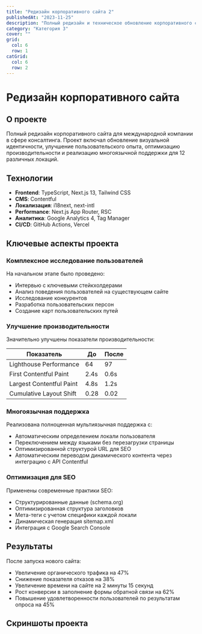 ```yaml
---
title: "Редизайн корпоративного сайта 2"
publishedAt: "2023-11-25"
description: "Полный редизайн и техническое обновление корпоративного сайта международной компании с улучшением пользовательского опыта"
category: "Категория 3"
cover: ""
grid:
  col: 6
  row: 1
catGrid:
  col: 6
  row: 2
---
```


# Редизайн корпоративного сайта

## О проекте

Полный редизайн корпоративного сайта для международной компании в сфере консалтинга. Проект включал обновление визуальной идентичности, улучшение пользовательского опыта, оптимизацию производительности и реализацию многоязычной поддержки для 12 различных локаций.

## Технологии

- **Frontend**: TypeScript, Next.js 13, Tailwind CSS
- **CMS**: Contentful
- **Локализация**: i18next, next-intl
- **Performance**: Next.js App Router, RSC
- **Аналитика**: Google Analytics 4, Tag Manager
- **CI/CD**: GitHub Actions, Vercel

## Ключевые аспекты проекта

### Комплексное исследование пользователей

На начальном этапе было проведено:
- Интервью с ключевыми стейкхолдерами
- Анализ поведения пользователей на существующем сайте
- Исследование конкурентов
- Разработка пользовательских персон
- Создание карт пользовательских путей

### Улучшение производительности

Значительно улучшены показатели производительности:

| Показатель | До | После |
|------------|-----|-------|
| Lighthouse Performance | 64 | 97 |
| First Contentful Paint | 2.4s | 0.6s |
| Largest Contentful Paint | 4.8s | 1.2s |
| Cumulative Layout Shift | 0.28 | 0.02 |

### Многоязычная поддержка

Реализована полноценная мультиязычная поддержка с:
- Автоматическим определением локали пользователя
- Переключением между языками без перезагрузки страницы
- Оптимизированной структурой URL для SEO
- Автоматическим переводом динамического контента через интеграцию с API Contentful

### Оптимизация для SEO

Применены современные практики SEO:
- Структурированные данные (schema.org)
- Оптимизированная структура заголовков
- Мета-теги с учетом специфики каждой локали
- Динамическая генерация sitemap.xml
- Интеграция с Google Search Console

## Результаты

После запуска нового сайта:
- Увеличение органического трафика на 47%
- Снижение показателя отказов на 38%
- Увеличение времени на сайте на 2 минуты 15 секунд
- Рост конверсии в заполнение формы обратной связи на 62%
- Повышение удовлетворенности пользователей по результатам опроса на 45%

## Скриншоты проекта

<ImageMdx src="/images/corporate-1.jpg" alt="Главная страница корпоративного сайта" />

<ImageMdx src="/images/corporate-2.jpg" alt="Страница услуг с интерактивными элементами" />

<ImageMdx src="/images/corporate-3.jpg" alt="Многоязычный переключатель и локализованный контент" /> 